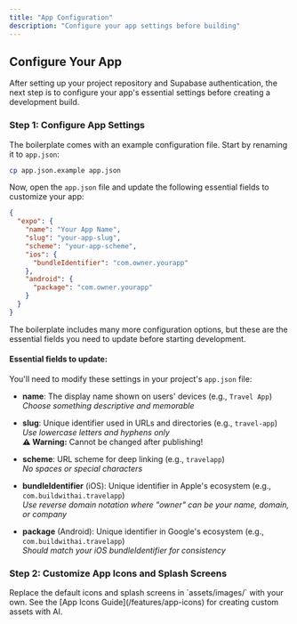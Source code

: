 ```yaml
---
title: "App Configuration"
description: "Configure your app settings before building"
---
```



## Configure Your App

After setting up your project repository and Supabase authentication, the next step is to configure your app's essential settings before creating a development build.

### Step 1: Configure App Settings

The boilerplate comes with an example configuration file. Start by renaming it to `app.json`:

```bash
cp app.json.example app.json
```

Now, open the `app.json` file and update the following essential fields to customize your app:

```json
{
  "expo": {
    "name": "Your App Name",
    "slug": "your-app-slug",
    "scheme": "your-app-scheme",
    "ios": {
      "bundleIdentifier": "com.owner.yourapp"
    },
    "android": {
      "package": "com.owner.yourapp"
    }
  }
}
```

<Tip>
  The boilerplate includes many more configuration options, but these are the essential fields you need to update before starting development.
</Tip>

#### Essential fields to update:

You'll need to modify these settings in your project's `app.json` file:

- **name**: The display name shown on users' devices (e.g., `Travel App`)  
  *Choose something descriptive and memorable*

- **slug**: Unique identifier used in URLs and directories (e.g., `travel-app`)  
  *Use lowercase letters and hyphens only*  
  **⚠️ Warning:** Cannot be changed after publishing!

- **scheme**: URL scheme for deep linking (e.g., `travelapp`)  
  *No spaces or special characters*

- **bundleIdentifier** (iOS): Unique identifier in Apple's ecosystem (e.g., `com.buildwithai.travelapp`)  
  *Use reverse domain notation where "owner" can be your name, domain, or company*

- **package** (Android): Unique identifier in Google's ecosystem (e.g., `com.buildwithai.travelapp`)  
  *Should match your iOS bundleIdentifier for consistency*

### Step 2: Customize App Icons and Splash Screens

<Info>
  Replace the default icons and splash screens in `assets/images/` with your own. See the [App Icons Guide](/features/app-icons) for creating custom assets with AI.
</Info>
